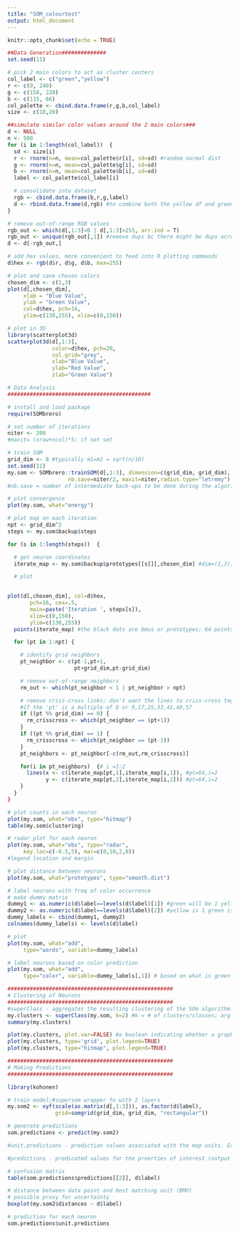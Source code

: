 ---
title: "SOM_colourtest"
output: html_document
---

```{r setup, include=FALSE}
knitr::opts_chunk$set(echo = TRUE)
```

```{r}
##Data Generation##############
set.seed(11)

# pick 2 main colors to act as cluster centers
col_label <- c("green","yellow")
r <- c(0, 240)
g <- c(158, 228)
b <- c(115, 66)
col_palette <- cbind.data.frame(r,g,b,col_label)
size <- c(10,20)
```

```{r}
##simulate similar color values around the 2 main colors###
d <- NULL
n <- 500
for (i in 1:length(col_label))  {
  sd <- size[i]
  r <- rnorm(n=n, mean=col_palette$r[i], sd=sd) #random normal dist
  g <- rnorm(n=n, mean=col_palette$g[i], sd=sd)
  b <- rnorm(n=n, mean=col_palette$b[i], sd=sd)
  label <- col_palette$col_label[i]

  # consolidate into dataset
  rgb <- cbind.data.frame(b,r,g,label)
  d <- rbind.data.frame(d,rgb) #to combine both the yellow df and green df, both of nrow() = 500
}

```

```{r}
# remove out-of-range RGB values
rgb_out <- which(d[,1:3]<0 | d[,1:3]>255, arr.ind = T)
rgb_out <- unique(rgb_out[,1]) #remove dups bc there might be dups across rows (either in r,g or b)
d <- d[-rgb_out,]
```

```{r}
# add hex values, more convenient to feed into R plotting commands
d$hex <- rgb(d$r, d$g, d$b, max=255)

# plot and save chosen colors
chosen_dim <- c(1,3)
plot(d[,chosen_dim],
     xlab = "Blue Value",
     ylab = "Green Value",
     col=d$hex, pch=16,
     ylim=c(130,255), xlim=c(0,150))
```

```{r}
# plot in 3D
library(scatterplot3d)
scatterplot3d(d[,1:3],
              color=d$hex, pch=20,
              col.grid="grey",
              xlab="Blue Value",
              ylab="Red Value",
              zlab="Green Value")
```

```{r}
# Data Analysis
#############################################

# install and load package
require(SOMbrero)

# set number of iterations
niter <- 200
#maxit= (nrow+ncol)*5; if not set

# train SOM
grid_dim <- 8 #typically m1=m2 = sqrt(n/10)
set.seed(11)
my.som <- SOMbrero::trainSOM(d[,1:3], dimension=c(grid_dim, grid_dim),
                   nb.save=niter/2, maxit=niter,radius.type="letremy") #author of paper;it is neighbourhood type, default is guassian, this is a piecewise linear neigbourhood; piece-wise linear fxs approximate to a continous fx
#nb.save = number of intermediate back-ups to be done during the algorithm process, default =0; the prototypes coordinates (bmus)are also registered for each intermediate backup so they can be displayed on different graphics to see the evolution in the prototypes organisation
```

```{r}
# plot convergence
plot(my.som, what="energy")
```

```{r}
# plot map on each iteration
npt <- grid_dim^2
steps <- my.som$backup$steps

for (s in 1:length(steps))  {

  # get neuron coordinates
  iterate_map <- my.som$backup$prototypes[[s]][,chosen_dim] #dim=(1,3), prototype = bmu; choose the blue and green dimensions; prototypes is a list of 100 lists, so index by [[]]

  # plot
  
```

```{r}
plot(d[,chosen_dim], col=d$hex,
       pch=16, cex=.5,
       main=paste('Iteration ', steps[s]),
       xlim=c(0,150),
       ylim=c(130,255))
  points(iterate_map) #the black dots are bmus or prototypes; 64 points

  for (pt in 1:npt) {

    # identify grid neighbors
    pt_neighbor <- c(pt-1,pt+1,
                     pt+grid_dim,pt-grid_dim)

    # remove out-of-range neighbors
    rm_out <- which(pt_neighbor < 1 | pt_neighbor > npt)

    # remove criss-cross links; don't want the lines to criss-cross together, makes     for messy visualisation; i think we are removing all pts that are +/- 1 from the     pt itself so that it doesn't generate a line that criss-crosses
    #if the 'pt' is a multiple of 8 or 9,17,25,33,41,49,57
    if ((pt %% grid_dim) == 0) {
      rm_crisscross <- which(pt_neighbor == (pt+1))
    }
    if ((pt %% grid_dim) == 1) {
      rm_crisscross <- which(pt_neighbor == (pt-1))
    }
    pt_neighbors <- pt_neighbor[-c(rm_out,rm_crisscross)]

    for(i in pt_neighbors)  {# i =1:2
      lines(x <- c(iterate_map[pt,1],iterate_map[i,1]), #pt=64,i=2
            y <- c(iterate_map[pt,2],iterate_map[i,2])) #pt=64,i=2
    }
  }
}
```

```{r}
# plot counts in each neuron
plot(my.som, what="obs", type="hitmap")
table(my.som$clustering)

```

```{r}
# radar plot for each neuron
plot(my.som, what="obs", type="radar",
     key.loc=c(-0.5,5), mar=c(0,10,2,0))
#legend location and margin
```

```{r}
# plot distance between neurons
plot(my.som, what="prototypes", type="smooth.dist")
```


```{r}
# label neurons with freq of color occurrence
# make dummy matrix
dummy1 <- as.numeric(d$label==levels(d$label)[1]) #green will be 1 yellow is 2
dummy2 <- as.numeric(d$label==levels(d$label)[2]) #yellow is 1 green is 2
dummy_labels <- cbind(dummy1, dummy2)
colnames(dummy_labels) <- levels(d$label)

```

```{r}
# plot
plot(my.som, what="add",
     type="words", variable=dummy_labels)
```

```{r}
# label neurons based on color prediction
plot(my.som, what="add",
     type="color", variable=dummy_labels[,1]) # based on what is green will be coloured red


```

```{r}
####################################################
# Clustering of Neurons
####################################################
#superClass - aggregates the resulting clustering of the SOm algorithm into super-clusters
my.clusters <- superClass(my.som, k=2) #k = # of clusters/classes; arg passed to the cutree fx which is the # of super-clusters
summary(my.clusters)
```

```{r}
plot(my.clusters, plot.var=FALSE) #a boolean indicating whether a graph showing the evolution of the explained variance should be plotted, used when type="dendrogram"
plot(my.clusters, type='grid', plot.legend=TRUE)
plot(my.clusters, type="hitmap", plot.legend=TRUE)
```

```{r}
####################################################
# Making Predictions
####################################################

library(kohonen)

# train model;#supersom wrapper fx with 2 layers
my.som2 <- xyf(scale(as.matrix(d[,1:3])), as.factor(d$label), 
               grid=somgrid(grid_dim, grid_dim, "rectangular"))

```

```{r}
# generate predictions
som.predictions <- predict(my.som2)

#unit.predictions - prediction values associated with the map units. Explicit definition of the predictions for each unit. return for each object the desired property associated with the corresponding winning unit (BMU). The averages of the winning units for the trainingdata will be used as unit.predictions

#predictions - predicated values for the proerties of interest (output data).
```


```{r}
# confusion matrix
table(som.predictions$predictions[[2]], d$label)

```

```{r}
# distance between data point and best matching unit (BMU)
# possible proxy for uncertainty
boxplot(my.som2$distances ~ d$label)
```

```{r}
# prediction for each neuron
som.predictions$unit.predictions
```
